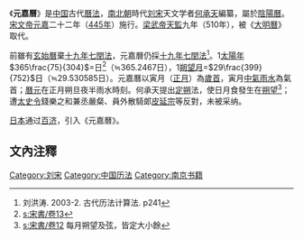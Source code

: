 《'''元嘉曆'''》是[[中国|中国]]古代[[曆法|曆法]]，[[南北朝|南北朝]]時代[[刘宋|刘宋]]天文学者[[何承天_(南朝)|何承天]]編纂，屬於[[陰陽曆|陰陽曆]]。[[刘义隆|宋文帝]][[元嘉_(刘宋)|元嘉]]二十二年（[[445年|445年]]）施行。[[梁武帝|梁武帝]][[天監|天監]]九年（510年），被《[[大明曆_(祖沖之)|大明曆]]》取代。

前雖有[[玄始曆|玄始曆]]棄[[十九年七閏法|十九年七閏法]]，元嘉曆仍採[[十九年七閏法|十九年七閏法]]<ref>刘洪涛. 2003-2. 古代历法计算法. p241</ref>。1[[太陽年|太陽年]]<math>365\frac{75}{304}</math>=日<ref>[[s:宋書/卷13|s:宋書/卷13]]</ref>（≒365.2467日），1[[朔望月|朔望月]]=<math>29\frac{399}{752}</math>日（≒29.530585日）。元嘉曆以寅月（[[正月|正月]]）為[[歲首|歲首]]，寅月[[中氣|中氣]][[雨水|雨水]]為氣首；[[曆元|曆元]]在正月朔旦夜半雨水時刻。何承天提出[[定朔|定朔]]法，使日月食發生在[[朔|朔]][[望|望]]<ref>[[s:宋書/卷12|s:宋書/卷12]] 每月朔望及弦，皆定大小餘</ref>；遭[[太史令|太史令]]錢樂之和兼丞嚴粲、員外散騎郞[[皮延宗|皮延宗]]等反對，未被采纳。

[[日本|日本]]通过[[百济|百济]]，引入《元嘉曆》。

== 文內注釋 ==
{{reflist}}

{{歷代中國曆法}}
{{歷代日本曆法}}

[[Category:刘宋|Category:刘宋]]
[[Category:中国历法|Category:中国历法]]
[[Category:南京书籍|Category:南京书籍]]